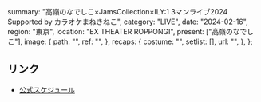   summary: "高嶺のなでしこ×JamsCollection×ILY:1 3マンライブ2024 Supported by カラオケまねきねこ",
  category: "LIVE",
  date: "2024-02-16",
  region: "東京",
  location: "EX THEATER ROPPONGI",
  present: ["高嶺のなでしこ"],
  image: {
    path: "",
    ref: "",
  },
  recaps: {
    costume: "",
    setlist: [],
    url: "",
  },
};

## リンク

- [公式スケジュール](https://takanenonadeshiko.jp/?p=1659)
